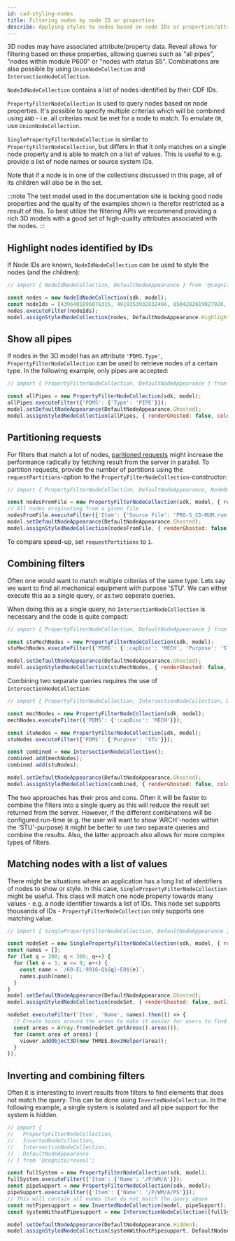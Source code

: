```yaml
---
id: cad-styling-nodes
title: Filtering nodes by node ID or properties
describe: Applying styles to nodes based on node IDs or properties/attributes
---
```



3D nodes may have associated attribute/property data. Reveal allows for filtering based on
these properties, allowing queries such as "all pipes", "nodes within module P600" or "nodes
with status S5". Combinations are also possible by using `UnionNodeCollection` and `IntersectionNodeCollection`.

`NodeIdNodeCollection` contains a list of nodes identified by their CDF IDs.

`PropertyFilterNodeCollection` is used to query nodes based on node properties. It's possible to specify
multiple criterias which will be combined using `AND` - i.e. all criterias must be met for a node
to match. To emulate `OR`, use `UnionNodeCollection`. 

`SinglePropertyFilterNodeCollection` is similar to `PropertyFilterNodeCollection`, but differs in that
it only matches on a single node property and is able to match on a list of values. This is useful
to e.g. provide a list of node names or source system IDs.

Note that if a node is in one of the collections discussed in this page, all of its children will also
be in the set.

:::note
The test model used in the documentation site is lacking good node properties and the quality of
the examples shown is therefor restricted as a result of this. To best utilize the filtering APIs
we recommend providing a rich 3D models with a good set of high-quality attributes associated with
the nodes.
:::

<DemoWrapper />

## Highlight nodes identified by IDs

If Node IDs are known, `NodeIdNodeCollection` can be used to style the nodes (and the children):

```js runnable
// import { NodeIdNodeCollection, DefaultNodeAppearance } from '@cognite/reveal';

const nodes = new NodeIdNodeCollection(sdk, model);
const nodeIds = [4396401896076315, 4919353932832466, 8504202619027920, 922623766135003]; // Life boats
nodes.executeFilter(nodeIds);
model.assignStyledNodeCollection(nodes, DefaultNodeAppearance.Highlighted);
```

## Show all pipes

If nodes in the 3D model has an attribute `'PDMS.Type'`, `PropertyFilterNodeCollection` can be used to
retrieve nodes of a certain type. In the following example, only pipes are accepted:

```js runnable
// import { PropertyFilterNodeCollection, DefaultNodeAppearance } from '@cognite/reveal';

const allPipes = new PropertyFilterNodeCollection(sdk, model);
allPipes.executeFilter({'PDMS': {'Type': 'PIPE'}});
model.setDefaultNodeAppearance(DefaultNodeAppearance.Ghosted);
model.assignStyledNodeCollection(allPipes, { renderGhosted: false, color: [40, 200, 20] } );
```

## Partitioning requests

For filters that match a lot of nodes, [paritioned requests](https://docs.cognite.com/api/v1/#section/Parallel-retrieval)
might increase the performance radically by fetching result from the server in parallel.
To partition requests, provide the number of partitions using the `requestPartitions`-option
to the `PropertyFilterNodeCollection`-constructor:

```js runnable
// import { PropertyFilterNodeCollection, DefaultNodeAppearance, NodeOutlineColor } from '@cognite/reveal';

const nodesFromFile = new PropertyFilterNodeCollection(sdk, model, { requestPartitions: 10 });
// All nodes originating from a given file
nodesFromFile.executeFilter({'Item': {'Source File': 'PRO-S_CD-MUM.rvm'}});
model.setDefaultNodeAppearance(DefaultNodeAppearance.Ghosted);
model.assignStyledNodeCollection(nodesFromFile, { renderGhosted: false, outlineColor: NodeOutlineColor.Orange } );
```

To compare speed-up, set `requestPartitions` to `1`.

## Combining filters

Often one would want to match multiple criterias of the same type. Lets say we want to find all
mechanical equipment with purpose 'STU'. We can either execute this as a single query, or as two
seperate queries.

When doing this as a single query, no `IntersectionNodeCollection` is necessary and the code is quite compact:

```js runnable
// import { PropertyFilterNodeCollection, DefaultNodeAppearance } from '@cognite/reveal';

const stuMechNodes = new PropertyFilterNodeCollection(sdk, model);
stuMechNodes.executeFilter({'PDMS': {':capDisc': 'MECH', 'Purpose': 'STU' }});

model.setDefaultNodeAppearance(DefaultNodeAppearance.Ghosted);
model.assignStyledNodeCollection(stuMechNodes, { renderGhosted: false, color: [40, 200, 20] } );
```

Combining two separate queries requires the use of `IntersectionNodeCollection`:

```js runnable
// import { PropertyFilterNodeCollection, IntersectionNodeCollection, DefaultNodeAppearance } from '@cognite/reveal';

const mechNodes = new PropertyFilterNodeCollection(sdk, model);
mechNodes.executeFilter({'PDMS': {':capDisc': 'MECH'}});

const stuNodes = new PropertyFilterNodeCollection(sdk, model);
stuNodes.executeFilter({'PDMS': {'Purpose': 'STU'}});

const combined = new IntersectionNodeCollection();
combined.add(mechNodes);
combined.add(stuNodes);

model.setDefaultNodeAppearance(DefaultNodeAppearance.Ghosted);
model.assignStyledNodeCollection(combined, { renderGhosted: false, color: [40, 200, 20] } );
```

The two approaches has their pros and cons. Often it will be faster to combine the
filters into a single query as this will reduce the result set returned from the
server. However, if the different combinations will be configured run-time (e.g.
the user will want to show 'ARCH'-nodes within the 'STU'-purpose) it might
be better to use two separate queries and combine the results. Also, the latter
approach also allows for more complex types of filters.

## Matching nodes with a list of values

There might be situations where an application has a long list of identifiers of nodes to show
or style. In this case, `SinglePropertyFilterNodeCollection` might be useful. This class will match
one node property towards many values - e.g. a node identifier towards a list of IDs. This node set
supports thousands of IDs - `PropertyFilterNodeCollection` only supports one matching value.

```js runnable
// import { SinglePropertyFilterNodeCollection, DefaultNodeAppearance } from '@cognite/reveal';

const nodeSet = new SinglePropertyFilterNodeCollection(sdk, model, { requestPartitions: 10 });
const names = [];
for (let q = 200; q < 300; q++) {
  for (let e = 1; e <= 9; e++) {
    const name = `/60-EL-9016-Q${q}-E0${e}`;
    names.push(name);
  }
}
model.setDefaultNodeAppearance(DefaultNodeAppearance.Ghosted);
model.assignStyledNodeCollection(nodeSet, { renderGhosted: false, outlineColor: NodeOutlineColor.Orange } );

nodeSet.executeFilter('Item', 'Name', names).then(() => {
  // Create boxes around the areas to make it easier for users to find areas in the 3D model to explore
  const areas = Array.from(nodeSet.getAreas().areas());
  for (const area of areas) {
    viewer.addObject3D(new THREE.Box3Helper(area));
  }
});
```

## Inverting and combining filters

Often it is interesting to invert results from filters to find elements that does not match the query. This
can be done using `InvertedNodeCollection`. In the following example, a single system is isolated
and all pipe support for the system is hidden.

```js runnable
// import {
//   PropertyFilterNodeCollection,
//   InvertedNodeCollection,
//   IntersectionNodeCollection,
//   DefaultNodeAppearance
// } from '@cognite/reveal';

const fullSystem = new PropertyFilterNodeCollection(sdk, model);
fullSystem.executeFilter({'Item': {'Name': '/P/WM/A'}});
const pipeSupport = new PropertyFilterNodeCollection(sdk, model);
pipeSupport.executeFilter({'Item': {'Name': '/P/WM/A/PS'}});
// This will contain all nodes that do not match the query above
const notPipesupport = new InvertedNodeCollection(model, pipeSupport);
const systemWithoutPipesupport = new IntersectionNodeCollection([fullSystem, notPipesupport]);

model.setDefaultNodeAppearance(DefaultNodeAppearance.Hidden);
model.assignStyledNodeCollection(systemWithoutPipesupport, DefaultNodeAppearance.Default);
```
